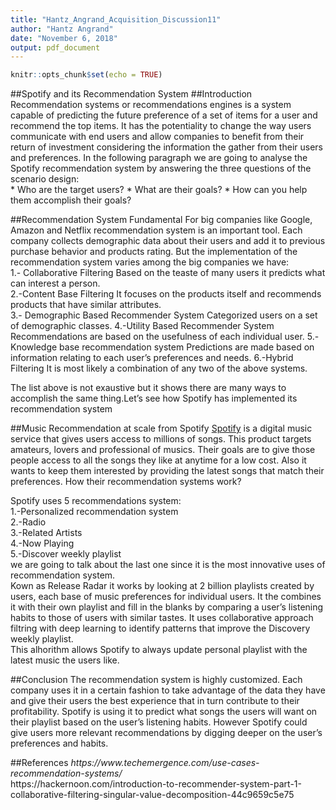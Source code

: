 ---
title: "Hantz_Angrand_Acquisition_Discussion11"
author: "Hantz Angrand"
date: "November 6, 2018"
output: pdf_document
---

```{r setup, include=FALSE}
knitr::opts_chunk$set(echo = TRUE)
```

##Spotify and its Recommendation System
##Introduction
Recommendation systems or recommendations engines is a system capable of predicting the future preference of a set of items for a user and recommend the top items.  It has the potentiality to change the way users communicate with end users and allow companies to benefit from their return of investment considering the information the gather from their users and preferences. In the following paragraph we are going to analyse the Spotify recommendation system by answering the three questions of the scenario design:  
* Who are the target users?
* What are their goals?
* How can you help them accomplish their goals?  

##Recommendation System Fundamental
For big companies like Google, Amazon and Netflix recommendation system is an important tool.  Each company collects demographic data about their users and add it to previous purchase behavior and products rating.  But the implementation of the recommendation system varies among the big companies we have:  
1.- Collaborative Filtering
Based on the teaste of many users it predicts what can interest a person.  
2.-Content Base Filtering
It focuses on the products itself and recommends products that have similar attributes.  
3.- Demographic Based Recommender System
Categorized users on a set of demographic classes.
4.-Utility Based Recommender System
Recommendations are based on the usefulness of each individual user.
5.-Knowledge base recommendation system
Predictions are made based on information relating to each user's preferences and needs.
6.-Hybrid Filtering
It is most likely a combination of any two of the above systems.  

The list above is not exaustive but it shows there are many ways to accomplish the same thing.Let's see how Spotify has implemented its recommendation system

##Music Recommendation at scale from Spotify
[Spotify](https://www.spotify.com/us/) is a digital music service that gives users access to millions of songs.  This product targets amateurs, lovers and professional of musics.  Their goals are to give those people access to all the songs they like at anytime for a low cost.  Also it wants to keep them interested by providing the latest songs that match their preferences. How their recommendation systems work?  

Spotify uses 5 recommendations system:  
1.-Personalized recommendation  system  
2.-Radio  
3.-Related Artists  
4.-Now Playing  
5.-Discover weekly playlist    
we are going to talk about the last one since it is the most innovative uses of recommendation system.    
Kown as Release Radar it works by looking at 2 billion playlists created by users, each base of music preferences for individual users.  It the combines it with their own playlist and fill in the blanks by comparing a user's listening habits to those of users with similar tastes.  It uses collaborative approach filtring with deep learning to identify patterns that improve the Discovery weekly playlist.  
This alhorithm allows Spotify to always update personal playlist with the latest music the users like.  

##Conclusion
The recommendation system is highly customized.  Each company uses it in a certain fashion to take advantage of the data they have and give their users the best experience that in turn contribute to their profitability.  Spotify is using it to predict what songs the users will want on their playlist based on the user's listening habits.  However Spotify could give users more relevant recommendations by digging deeper on the user's preferences and habits.

##References
*https://www.techemergence.com/use-cases-recommendation-systems/  
*https://hackernoon.com/introduction-to-recommender-system-part-1-collaborative-filtering-singular-value-decomposition-44c9659c5e75



